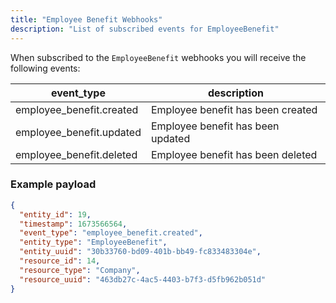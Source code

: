 ```yaml
---
title: "Employee Benefit Webhooks"
description: "List of subscribed events for EmployeeBenefit"
---
```

When subscribed to the `EmployeeBenefit` webhooks you will receive the following events:

| event\_type | description |
| --- | --- |
| employee\_benefit.created | Employee benefit has been created |
| employee\_benefit.updated | Employee benefit has been updated |
| employee\_benefit.deleted | Employee benefit has been deleted |

### Example payload

```json
{
  "entity_id": 19,
  "timestamp": 1673566564,
  "event_type": "employee_benefit.created",
  "entity_type": "EmployeeBenefit",
  "entity_uuid": "30b33760-bd09-401b-bb49-fc833483304e",
  "resource_id": 14,
  "resource_type": "Company",
  "resource_uuid": "463db27c-4ac5-4403-b7f3-d5fb962b051d"
}
```

